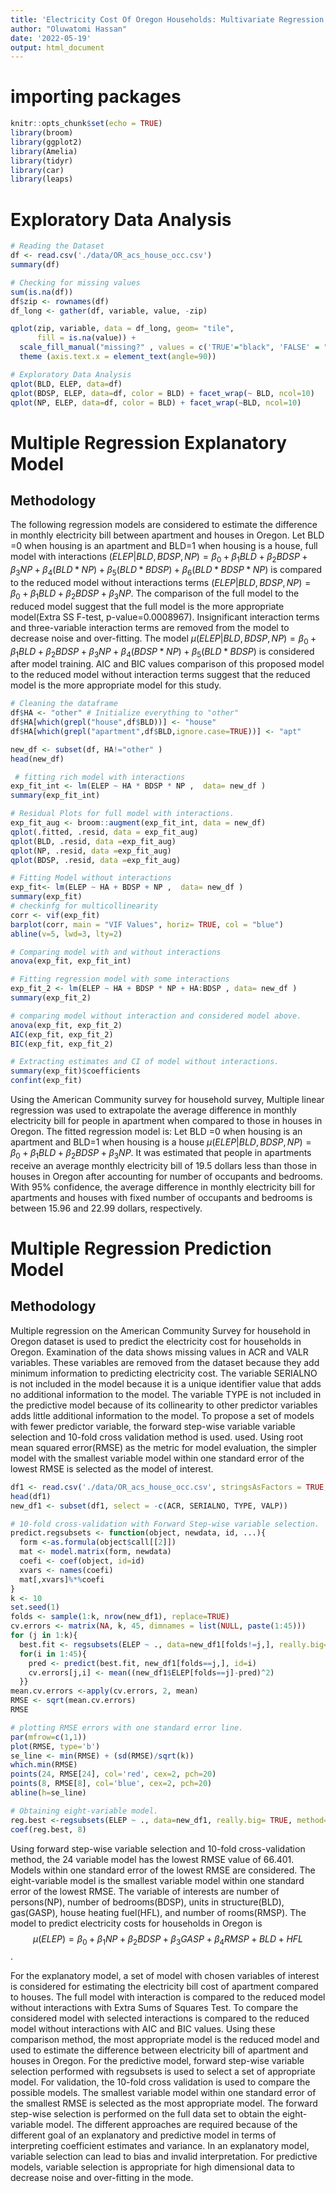 ```yaml
---
title: 'Electricity Cost Of Oregon Households: Multivariate Regression Analysis'
author: "Oluwatomi Hassan"
date: '2022-05-19'
output: html_document
---
```


# importing packages 
```r
knitr::opts_chunk$set(echo = TRUE)
library(broom)
library(ggplot2)
library(Amelia)
library(tidyr)
library(car)
library(leaps) 
```


# Exploratory Data Analysis
```r
# Reading the Dataset 
df <- read.csv('./data/OR_acs_house_occ.csv')
summary(df)
```

```r
# Checking for missing values 
sum(is.na(df))
df$zip <- rownames(df)
df_long <- gather(df, variable, value, -zip)

qplot(zip, variable, data = df_long, geom= "tile", 
      fill = is.na(value)) + 
  scale_fill_manual("missing?" , values = c('TRUE'="black", 'FALSE' = "white")) + 
  theme (axis.text.x = element_text(angle=90))

```

```r
# Exploratory Data Analysis
qplot(BLD, ELEP, data=df)
qplot(BDSP, ELEP, data=df, color = BLD) + facet_wrap(~ BLD, ncol=10)
qplot(NP, ELEP, data=df, color = BLD) + facet_wrap(~BLD, ncol=10)
```

# Multiple Regression Explanatory Model 

## Methodology 
The following regression models are considered to estimate the difference in monthly electricity bill between apartment and houses in Oregon. Let BLD =0 when housing is an apartment and BLD=1 when housing is a house, full model with interactions $(ELEP|BLD,BDSP,NP) = \beta_0 + \beta_1{BLD} + \beta_2{BDSP} + \beta_3{NP} + \beta_4{(BLD * NP)} + \beta_5{(BLD * BDSP)} + \beta_6{(BLD * BDSP * NP)}$ is compared to the reduced model without interactions terms $(ELEP|BLD,BDSP,NP) = \beta_0 + \beta_1{BLD} + \beta_2{BDSP} + \beta_3{NP}$. The comparison of the full model to the reduced model suggest that the full model is the more appropriate model(Extra SS F-test, p-value=0.0008967). Insignificant interaction terms and three-variable interaction terms are removed from the model to decrease noise and over-fitting. The model $\mu(ELEP|BLD,BDSP,NP) = \beta_0 + \beta_1{BLD} + \beta_2{BDSP} + \beta_3{NP} + \beta_4{(BDSP * NP)} + \beta_5{(BLD * BDSP)}$ is considered after model training. AIC and BIC values comparison of this proposed model to the reduced model without interaction terms suggest that the reduced model is the more appropriate model for this study. 


```r
# Cleaning the dataframe
df$HA <- "other" # Initialize everything to "other"
df$HA[which(grepl("house",df$BLD))] <- "house"
df$HA[which(grepl("apartment",df$BLD,ignore.case=TRUE))] <- "apt"

new_df <- subset(df, HA!="other" )
head(new_df)

```
```r
 # fitting rich model with interactions
exp_fit_int <- lm(ELEP ~ HA * BDSP * NP ,  data= new_df )
summary(exp_fit_int)
```

```r
# Residual Plots for full model with interactions. 
exp_fit_aug <- broom::augment(exp_fit_int, data = new_df)
qplot(.fitted, .resid, data = exp_fit_aug)
qplot(BLD, .resid, data =exp_fit_aug)
qplot(NP, .resid, data =exp_fit_aug)
qplot(BDSP, .resid, data =exp_fit_aug)
```

```r
# Fitting Model without interactions
exp_fit<- lm(ELEP ~ HA + BDSP + NP ,  data= new_df )
summary(exp_fit)
# checkinfg for multicollinearity
corr <- vif(exp_fit)
barplot(corr, main = "VIF Values", horiz= TRUE, col = "blue")
abline(v=5, lwd=3, lty=2)
```

```r
# Comparing model with and without interactions
anova(exp_fit, exp_fit_int)
```

```r
# Fitting regression model with some interactions
exp_fit_2 <- lm(ELEP ~ HA + BDSP * NP + HA:BDSP , data= new_df )
summary(exp_fit_2)
```

```r
# comparing model without interaction and considered model above.
anova(exp_fit, exp_fit_2)
AIC(exp_fit, exp_fit_2)
BIC(exp_fit, exp_fit_2)
```
```r
# Extracting estimates and CI of model without interactions. 
summary(exp_fit)$coefficients
confint(exp_fit)
```

Using the American Community survey for household survey, Multiple linear regression was used to extrapolate the average difference in monthly electricity bill for people in apartment when compared to those in houses in Oregon. The fitted regression model is: Let BLD =0 when housing is an apartment  and BLD=1 when housing is a house $\mu(ELEP|BLD,BDSP,NP) = \beta_0 + \beta_1{BLD} + \beta_2{BDSP} + \beta_3{NP}$. It was estimated that people in apartments receive an average monthly electricity bill of 19.5 dollars less than those in houses in Oregon after accounting for number of occupants and bedrooms. With 95% confidence, the average difference in monthly electricity bill for apartments and houses with fixed number of occupants and bedrooms is between 15.96 and 22.99 dollars, respectively. 
 

# Multiple Regression Prediction Model 

## Methodology 
Multiple regression on the American Community Survey for household in Oregon dataset is used to predict the electricity cost for households in Oregon. Examination of the data shows missing values in ACR and VALR variables. These variables are removed from the dataset because they add minimum information to predicting electricity cost. The variable SERIALNO is not included in the model because it is a unique identifier value that adds no additional information to the model. The variable TYPE is not included in the predictive model because of its collinearity to other predictor variables adds little additional information to the model. To propose a set of models with fewer predictor variable, the forward step-wise variable variable selection and 10-fold cross validation method is used. used. Using root mean squared error(RMSE) as the metric for model evaluation, the simpler model with the smallest variable model within one standard error of the lowest RMSE is selected as the model of interest. 


```r
df1 <- read.csv('./data/OR_acs_house_occ.csv', stringsAsFactors = TRUE, skipNul=TRUE)
head(df1)
new_df1 <- subset(df1, select = -c(ACR, SERIALNO, TYPE, VALP))
```


```r
# 10-fold cross-validation with Forward Step-wise variable selection.
predict.regsubsets <- function(object, newdata, id, ...){
  form <-as.formula(object$call[[2]])
  mat <- model.matrix(form, newdata)
  coefi <- coef(object, id=id)
  xvars <- names(coefi)
  mat[,xvars]%*%coefi
}
k <- 10
set.seed(1)
folds <- sample(1:k, nrow(new_df1), replace=TRUE)
cv.errors <- matrix(NA, k, 45, dimnames = list(NULL, paste(1:45)))
for (j in 1:k){
  best.fit <- regsubsets(ELEP ~ ., data=new_df1[folds!=j,], really.big= TRUE, method='forward',nvmax=45)
  for(i in 1:45){
    pred <- predict(best.fit, new_df1[folds==j,], id=i)
    cv.errors[j,i] <- mean((new_df1$ELEP[folds==j]-pred)^2)
  }}
mean.cv.errors <-apply(cv.errors, 2, mean)
RMSE <- sqrt(mean.cv.errors)
RMSE
```

```r
# plotting RMSE errors with one standard error line.
par(mfrow=c(1,1))
plot(RMSE, type='b')
se_line <- min(RMSE) + (sd(RMSE)/sqrt(k))
which.min(RMSE)
points(24, RMSE[24], col='red', cex=2, pch=20)
points(8, RMSE[8], col='blue', cex=2, pch=20)
abline(h=se_line)
```

```r
# Obtaining eight-variable model.
reg.best <-regsubsets(ELEP ~ ., data=new_df1, really.big= TRUE, method='forward',nvmax=45)
coef(reg.best, 8)
```
Using forward step-wise variable selection and 10-fold cross-validation method, the 24 variable model has the lowest RMSE value of 66.401. Models within one standard error of the lowest RMSE are considered. The eight-variable model is the smallest variable model within one standard error of the lowest RMSE. The variable of interests are number of persons(NP), number of bedrooms(BDSP), units in structure(BLD), gas(GASP), house heating fuel(HFL), and number of rooms(RMSP). The model to predict electricity costs for households in Oregon is $$ \mu(ELEP) = \beta_0 + \beta_1{NP} + \beta_2{BDSP} + \beta_3{GASP} + \beta_4{RMSP} + BLD + HFL $$.

For the explanatory model, a set of model with chosen variables of interest is considered for estimating the electricity bill cost of apartment compared to houses. The full model with interaction is compared to the reduced model without interactions with Extra Sums of Squares Test. To compare the considered model with selected interactions is compared to the reduced model without interactions with AIC and BIC values. Using these comparison method, the most appropriate model is the reduced model and used to estimate the difference between electricity bill of apartment and houses in Oregon. For the predictive model, forward step-wise variable selection performed with regsubsets is used to select a set of appropriate model. For validation, the 10-fold cross validation is used to compare the possible models. The smallest variable model within one standard error of the smallest RMSE is selected as the most appropriate model. The forward step-wise selection is performed on the full data set to obtain the eight-variable model. The different approaches are required because of the different goal of an explanatory and predictive model in terms of interpreting coefficient estimates and variance. In an explanatory model, variable selection can lead to bias and invalid interpretation. For predictive models, variable selection is appropriate for high dimensional data to decrease noise and over-fitting in the mode.